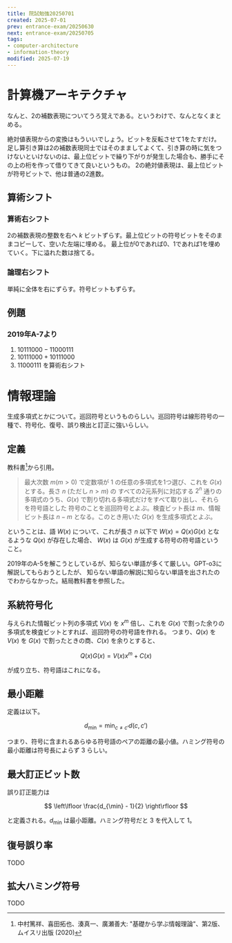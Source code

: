 ```yaml
---
title: 院試勉強20250701
created: 2025-07-01
prev: entrance-exam/20250630
next: entrance-exam/20250705
tags:
- computer-architecture
- information-theory
modified: 2025-07-19
---
```


# 計算機アーキテクチャ

なんと、2の補数表現についてうろ覚えである。というわけで、なんとなくまとめる。

絶対値表現からの変換はもういいでしょう。ビットを反転させて1をたすだけ。
足し算引き算は2の補数表現同士ではそのまましてよくて、引き算の時に気をつけないといけないのは、最上位ビットで繰り下がりが発生した場合も、勝手にその上の桁を作って借りてきて良いというもの。
2の絶対値表現は、最上位ビットが符号ビットで、他は普通の2進数。

## 算術シフト

### 算術右シフト

2の補数表現の整数を右へ $k$ ビットずらす。最上位ビットの符号ビットをそのままコピーして、空いた左端に埋める。
最上位が0であれば0、1であれば1を埋めていく。下に溢れた数は捨てる。

### 論理右シフト

単純に全体を右にずらす。符号ビットもずらす。

## 例題
### 2019年A-7より

1. $10111000-11000111$
2. $10111000+10111000$
3. $11000111$ を算術右シフト

# 情報理論

生成多項式とかについて。巡回符号というものらしい。巡回符号は線形符号の一種で、符号化、復号、誤り検出と訂正に強いらしい。

## 定義

教科書[^1]から引用。

> 最大次数 $m (m > 0)$ で定数項が $1$ の任意の多項式を1つ選び、これを $G(x)$ とする。長さ $n$ (ただし $n > m$) の
> すべての2元系列に対応する $2^n$ 通りの多項式のうち、$G(x)$ で割り切れる多項式だけをすべて取り出し、それらを符号語とした
> 符号のことを巡回符号とよぶ。検査ビット長は $m$、情報ビット長は $n - m$ となる。このとき用いた $G(x)$ を生成多項式とよぶ。

ということは、語 $W(x)$ について、これが長さ $n$ 以下で $W(x) = Q(x)G(x)$ となるような $Q(x)$ が存在した場合、
$W(x)$ は $G(x)$ が生成する符号の符号語ということ。

2019年のA-5を解こうとしているが、知らない単語が多くて厳しい。GPT-o3に解説してもらおうとしたが、
知らない単語の解説に知らない単語を出されたのでわからなかった。結局教科書を参照した。

## 系統符号化

与えられた情報ビット列の多項式 $V(x)$ を $x^m$ 倍し、これを $G(x)$ で割った余りの多項式を検査ビットとすれば、巡回符号の符号語を作れる。
つまり、$Q(x)$ を $V(x)$ を $G(x)$ で割ったときの商、$C(x)$ を余りとすると、

$$
Q(x)G(x) = V(x)x^m + C(x)
$$

が成り立ち、符号語はこれになる。

## 最小距離

定義は以下。

$$
d_{\min} = \min_{c\neq c'} d(c,c')
$$

つまり、符号に含まれるあらゆる符号語のペアの距離の最小値。ハミング符号の最小距離は符号長によらず $3$ らしい。

## 最大訂正ビット数

誤り訂正能力は

$$
\left\lfloor \frac{d_{\min} - 1}{2} \right\rfloor
$$

と定義される。$d_{\min}$ は最小距離。ハミング符号だと $3$ を代入して $1$。

## 復号誤り率

TODO

## 拡大ハミング符号

TODO

[^1]: 中村篤祥、喜田拓也、湊真一、廣瀬善大: "基礎から学ぶ情報理論"、第2版、ムイスリ出版 (2020)
